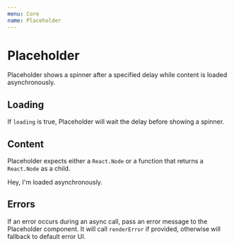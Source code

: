 ```yaml
---
menu: Core
name: Placeholder
---
```



# Placeholder

Placeholder shows a spinner after a specified delay while content is loaded asynchronously.

<PropsTable of={Placeholder} />

## Loading

If `loading` is true, Placeholder will wait the delay before showing a spinner.

<Playground>
  <Placeholder delay={500} loading={true} />
</Playground>

## Content

Placeholder expects either a `React.Node` or a function that returns a `React.Node` as a child.

<Playground>
  <Placeholder delay={500} loading={false}>
    <span>Hey, I'm loaded asynchronously.</span>
  </Placeholder>
</Playground>

## Errors
 If an error occurs during an async call, pass an error message to the Placeholder component. It will call  `renderError` if provided, otherwise will fallback to default error UI.

<Playground>
  <Placeholder error="Some weird error occured..." />
</Playground>
